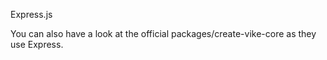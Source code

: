 
<CommunityNote url="https://expressjs.com" />

<UseScaffolder>Express.js</UseScaffolder>

You can also have a look at the <Link href="/new#without-vike-react-vue-solid">official packages/create-vike-core</Link> as they use Express.
